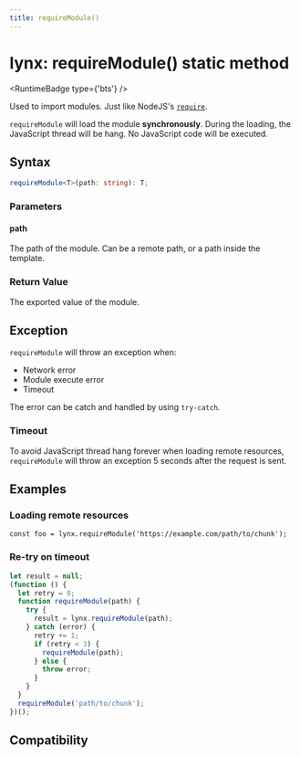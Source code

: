 ```yaml
---
title: requireModule()
---
```



# lynx: requireModule() static method

<RuntimeBadge type={'bts'} />

Used to import modules. Just like NodeJS's [`require`](https://nodejs.org/docs/latest/api/modules.html#requireid).

`requireModule` will load the module **synchronously**. During the loading, the JavaScript thread will be hang. No JavaScript code will be executed.

## Syntax

```ts
requireModule<T>(path: string): T;
```

### Parameters

#### path

The path of the module. Can be a remote path, or a path inside the template.

### Return Value

The exported value of the module.

## Exception

`requireModule` will throw an exception when:

- Network error
- Module execute error
- Timeout

The error can be catch and handled by using `try-catch`.

### Timeout

To avoid JavaScript thread hang forever when loading remote resources, `requireModule` will throw an exception 5 seconds after the request is sent.

## Examples

### Loading remote resources

```tsx
const foo = lynx.requireModule('https://example.com/path/to/chunk');
```

### Re-try on timeout

```js
let result = null;
(function () {
  let retry = 0;
  function requireModule(path) {
    try {
      result = lynx.requireModule(path);
    } catch (error) {
      retry += 1;
      if (retry < 3) {
        requireModule(path);
      } else {
        throw error;
      }
    }
  }
  requireModule('path/to/chunk');
})();
```

## Compatibility


<LegacyCompatTable metadata="lynx-api/lynx/requireModule" />
